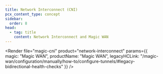 ```yaml
---
title: Network Interconnect (CNI)
pcx_content_type: concept
sidebar:
  order: 8
head:
  - tag: title
    content: Network Interconnect and Magic WAN
---
```



<Render
  file="magic-cni"
  product="network-interconnect"
  params={{
    magic: "Magic WAN",
    productName: "Magic WAN",
    legacyHCLink: "/magic-wan/configuration/manually/how-to/configure-tunnels/#legacy-bidirectional-health-checks"
  }}
/>

<Render file="traceroute" />
